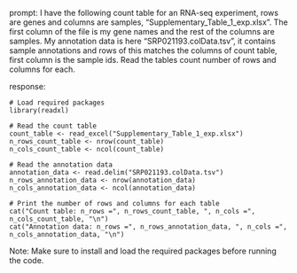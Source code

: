 prompt:
I have the following count table for an RNA-seq experiment, rows are genes and columns are samples, "Supplementary_Table_1_exp.xlsx". The first column of the file is my gene names and the rest of the columns are samples. My annotation data is here  "SRP021193.colData.tsv", it contains sample annotations and rows of this matches the columns of count table, first column is the sample ids. Read the tables count number of rows and columns for each.

response:
```
# Load required packages
library(readxl)

# Read the count table
count_table <- read_excel("Supplementary_Table_1_exp.xlsx")
n_rows_count_table <- nrow(count_table)
n_cols_count_table <- ncol(count_table)

# Read the annotation data
annotation_data <- read.delim("SRP021193.colData.tsv")
n_rows_annotation_data <- nrow(annotation_data)
n_cols_annotation_data <- ncol(annotation_data)

# Print the number of rows and columns for each table
cat("Count table: n_rows =", n_rows_count_table, ", n_cols =", n_cols_count_table, "\n")
cat("Annotation data: n_rows =", n_rows_annotation_data, ", n_cols =", n_cols_annotation_data, "\n")
```
Note: Make sure to install and load the required packages before running the code.
